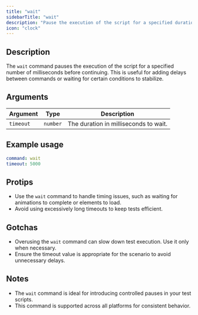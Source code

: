 ```yaml
---
title: "wait"
sidebarTitle: "wait"
description: "Pause the execution of the script for a specified duration."
icon: "clock"
---
```


## Description
The `wait` command pauses the execution of the script for a specified number of milliseconds before continuing. This is useful for adding delays between commands or waiting for certain conditions to stabilize.

## Arguments
| Argument  | Type     | Description                              |
|-----------|----------|------------------------------------------|
| `timeout` | `number` | The duration in milliseconds to wait.    |

## Example usage
```yaml
command: wait
timeout: 5000
```

## Protips
- Use the `wait` command to handle timing issues, such as waiting for animations to complete or elements to load.
- Avoid using excessively long timeouts to keep tests efficient.

## Gotchas
- Overusing the `wait` command can slow down test execution. Use it only when necessary.
- Ensure the timeout value is appropriate for the scenario to avoid unnecessary delays.

## Notes
- The `wait` command is ideal for introducing controlled pauses in your test scripts.
- This command is supported across all platforms for consistent behavior.

